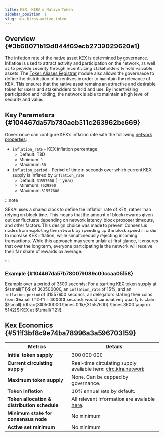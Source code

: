```yaml
---
title: KEX, KIRA’s Native Token
sidebar_position: 1
slug: kex-kiras-native-token
---
```





## Overview {#3b68071b19d844f69ecb2739029620e1}


The inflation rate of the native asset KEX is determined by governance. Inflation is used to attract activity and participation on the network, as well as to provide security through incentivizing stakeholders to hold valuable assets. The [Token Aliases Registrar](/docs/backend---sekai/modules/tokens-module/token-aliases-registrar) module also allows the governance to define the distribution of incentives in order to maintain the relevance of KEX. This ensures that the native asset remains an attractive and desirable token for users and stakeholders to hold and use. By incentivizing participation and holding, the network is able to maintain a high level of security and value.


## Key Parameters {#104467da57b780aeb311c263962be669}


Governance can configure KEX’s inflation rate with the following [network properties](/docs/backend---sekai/modules/governance/network-properties):

- `inflation_rate` - KEX inflation percentage
	- Default: TBD
	- Minimum: `0`
	- Maximum:  `50`
- `inflation_period` - Period of time in seconds over which current KEX supply is inflated by `inflation_rate`
	- Default:  `31557600` (=1 year)
	- Minimum: `2629800`
	- Maximum: `31557600`

:::note

SEKAI uses a shared clock to define the inflation rate of KEX, rather than relying on block time. This means that the amount of block rewards given out can fluctuate depending on network latency, block proposer timeouts, and other factors. This design choice was made to prevent Consensus nodes from exploiting the network by speeding up the block speed in order to increase KEX inflation, while simultaneously rejecting incoming transactions. While this approach may seem unfair at first glance, it ensures that over the long term, everyone participating in the network will receive their fair share of rewards on average.

:::




### Example {#104467da57b780079089c00ccaa05f58}


Example over a period of 3600 seconds: For a starting KEX token supply at $\small{T1}$ of 300500000, an `inflation_rate` of 15%, and an `inflation_period` of 31557600 seconds, all delegators staking their coins from $\small {T2-T1 = 3600}$ seconds would cumulatively qualify to claim $\small{ \dfrac{300500000 \times 0.15}{31557600} \times 3600 \approx 5142}$ KEX at $\small{T2}$.


## Kex Economics  {#51ff3bf8c9e74ba78996a3a596703159}


| Metrics                                      | Details                                                                                                                                                    |
| -------------------------------------------- | ---------------------------------------------------------------------------------------------------------------------------------------------------------- |
| **Initial token supply**                     | 300 000 000                                                                                                                                                |
| **Current circulating supply**               | Real-time circulating supply available here: [circ.kira.network](http://circ.kira.network/)                                                                |
| **Maximum token supply**                     | None. Can be capped by governance.                                                                                                                         |
| **Token inflation**                          | 18% annual rate by default.                                                                                                                                |
| **Token allocation & distribution schedule** | All relevant information are available [here](https://mirror.xyz/0xEc44c03Ff46cfDB7754bc1c0D39a7C5e0D8fd9B2/2W18Xl0leYT4CtbHiTMlJvK4Y_50kqBCoHU0ZQDvXY8).  |
| **Minimum stake for consensus node**         | No minimum                                                                                                                                                 |
| **Active set minimum**                       | No minimum                                                                                                                                                 |


